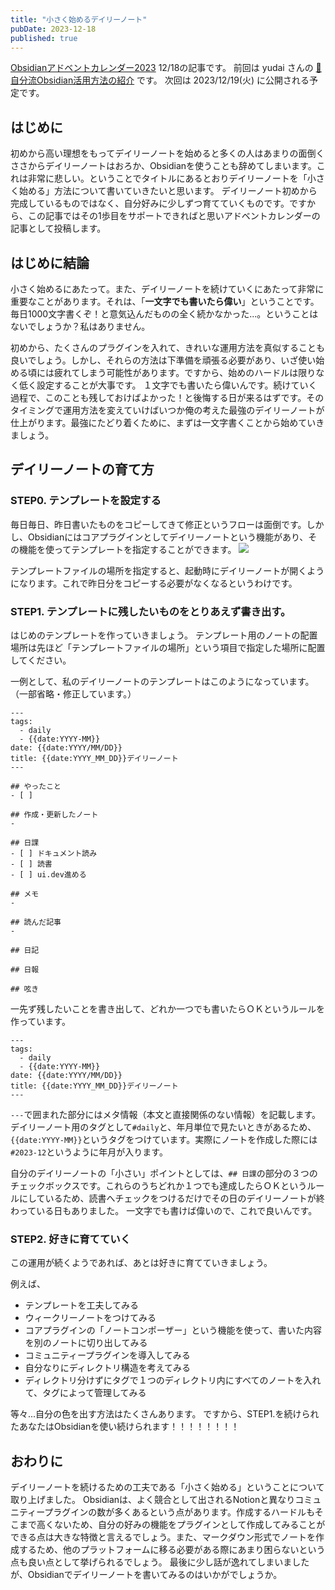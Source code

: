 ```yaml
---
title: "小さく始めるデイリーノート"
pubDate: 2023-12-18
published: true
---
```


[Obsidianアドベントカレンダー2023](https://adventar.org/calendars/8783) 12/18の記事です。
前回は yudai さんの [📕自分流Obsidian活用方法の紹介](https://roll-with-it.yudy.tokyo/Blogs/%F0%9F%93%95%E8%87%AA%E5%88%86%E6%B5%81Obsidian%E6%B4%BB%E7%94%A8%E6%96%B9%E6%B3%95%E3%81%AE%E7%B4%B9%E4%BB%8B#%E7%A7%81%E3%81%AE+%F0%9F%97%83%EF%B8%8FObsidian+%E6%B4%BB%E7%94%A8%E6%96%B9%E6%B3%95) です。 次回は 2023/12/19(火) に公開される予定です。

## はじめに

初めから高い理想をもってデイリーノートを始めると多くの人はあまりの面倒くささからデイリーノートはおろか、Obsidianを使うことも辞めてしまいます。これは非常に悲しい。ということでタイトルにあるとおりデイリーノートを「小さく始める」方法について書いていきたいと思います。
デイリーノート初めから完成しているものではなく、自分好みに少しずつ育てていくものです。ですから、この記事ではその1歩目をサポートできればと思いアドベントカレンダーの記事として投稿します。

## はじめに結論

小さく始めるにあたって。また、デイリーノートを続けていくにあたって非常に重要なことがあります。それは、「**一文字でも書いたら偉い**」ということです。
毎日1000文字書くぞ！と意気込んだものの全く続かなかった...。ということはないでしょうか？私はありません。

初めから、たくさんのプラグインを入れて、きれいな運用方法を真似することも良いでしょう。しかし、それらの方法は下準備を頑張る必要があり、いざ使い始める頃には疲れてしまう可能性があります。ですから、始めのハードルは限りなく低く設定することが大事です。
１文字でも書いたら偉いんです。続けていく過程で、このことも残しておけばよかった！と後悔する日が来るはずです。そのタイミングで運用方法を変えていけばいつか俺の考えた最強のデイリーノートが仕上がります。最強にたどり着くために、まずは一文字書くことから始めていきましょう。

## デイリーノートの育て方

### STEP0. テンプレートを設定する

毎日毎日、昨日書いたものをコピーしてきて修正というフローは面倒です。しかし、Obsidianにはコアプラグインとしてデイリーノートという機能があり、その機能を使ってテンプレートを指定することができます。
![](/images/blog/2023-12-18-obsidian-adventcalendar/img1.png)

テンプレートファイルの場所を指定すると、起動時にデイリーノートが開くようになります。これで昨日分をコピーする必要がなくなるというわけです。

### STEP1. テンプレートに残したいものをとりあえず書き出す。

はじめのテンプレートを作っていきましょう。
テンプレート用のノートの配置場所は先ほど「テンプレートファイルの場所」という項目で指定した場所に配置してください。

一例として、私のデイリーノートのテンプレートはこのようになっています。（一部省略・修正しています。）

```
---
tags:
  - daily
  - {{date:YYYY-MM}}
date: {{date:YYYY/MM/DD}}
title: {{date:YYYY_MM_DD}}デイリーノート
---

## やったこと
- [ ]

## 作成・更新したノート
-

## 日課
- [ ] ドキュメント読み
- [ ] 読書
- [ ] ui.dev進める

## メモ
-

## 読んだ記事
-

## 日記

## 日報

## 呟き

```

一先ず残したいことを書き出して、どれか一つでも書いたらＯＫというルールを作っています。

```
---
tags:
  - daily
  - {{date:YYYY-MM}}
date: {{date:YYYY/MM/DD}}
title: {{date:YYYY_MM_DD}}デイリーノート
---
```

`---`で囲まれた部分にはメタ情報（本文と直接関係のない情報）を記載します。デイリーノート用のタグとして`#daily`と、年月単位で見たいときがあるため、`{{date:YYYY-MM}}`というタグをつけています。実際にノートを作成した際には`#2023-12`というように年月が入ります。

自分のデイリーノートの「小さい」ポイントとしては、`## 日課`の部分の３つのチェックボックスです。これらのうちどれか１つでも達成したらＯＫというルールにしているため、読書へチェックをつけるだけでその日のデイリーノートが終わっている日もありました。
一文字でも書けば偉いので、これで良いんです。

### STEP2. 好きに育てていく

この運用が続くようであれば、あとは好きに育てていきましょう。

例えば、

- テンプレートを工夫してみる
- ウィークリーノートをつけてみる
- コアプラグインの「ノートコンポーザー」という機能を使って、書いた内容を別のノートに切り出してみる
- コミュニティープラグインを導入してみる
- 自分なりにディレクトリ構造を考えてみる
- ディレクトリ分けずにタグで１つのディレクトリ内にすべてのノートを入れて、タグによって管理してみる

等々...自分の色を出す方法はたくさんあります。
ですから、STEP1.を続けられたあなたはObsidianを使い続けられます！！！！！！！！

## おわりに

デイリーノートを続けるための工夫である「小さく始める」ということについて取り上げました。
Obsidianは、よく競合として出されるNotionと異なりコミュニティープラグインの数が多くあるという点があります。作成するハードルもそこまで高くないため、自分の好みの機能をプラグインとして作成してみることができる点は大きな特徴と言えるでしょう。また、マークダウン形式でノートを作成するため、他のプラットフォームに移る必要がある際にあまり困らないという点も良い点として挙げられるでしょう。
最後に少し話が逸れてしまいましたが、Obsidianでデイリーノートを書いてみるのはいかがでしょうか。
